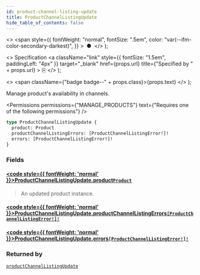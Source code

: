 ```yaml
---
id: product-channel-listing-update
title: ProductChannelListingUpdate
hide_table_of_contents: false
---
```


  <>
    <span
      style={{
        fontWeight: "normal",
        fontSize: ".5em",
        color: "var(--ifm-color-secondary-darkest)",
      }}
    >
      &nbsp;●&nbsp;
    </span>
  </>
);

  <>
    Specification
    <a
      className="link"
      style={{ fontSize: "1.5em", paddingLeft: "4px" }}
      target="\_blank"
      href={props.url}
      title={"Specified by " + props.url}
    >
      ⎘
    </a>
  </>
);

  <>
    <span className={"badge badge--" + props.class}>{props.text}</span>
  </>
);

Manage product's availability in channels.

<Permissions
  permissions={"MANAGE_PRODUCTS"}
  text={"Requires one of the following permissions"}
/>

```graphql
type ProductChannelListingUpdate {
  product: Product
  productChannelListingErrors: [ProductChannelListingError!]!
  errors: [ProductChannelListingError!]!
}
```

### Fields

#### [<code style={{ fontWeight: 'normal' }}>ProductChannelListingUpdate.<b>product</b></code>](#)<Bullet />[`Product`](../../../api-reference/products/objects/product) <Badge class="secondary" text="object"/> <Badge class="secondary" text="products"/>

> An updated product instance.

#### [<code style={{ fontWeight: 'normal' }}>ProductChannelListingUpdate.<b>productChannelListingErrors</b></code>](#)<Bullet />[`[ProductChannelListingError!]!`](../../../api-reference/products/objects/product-channel-listing-error) <Badge class="secondary" text="non-null"/> <Badge class="secondary" text="object"/> <Badge class="secondary" text="products"/>

>

#### [<code style={{ fontWeight: 'normal' }}>ProductChannelListingUpdate.<b>errors</b></code>](#)<Bullet />[`[ProductChannelListingError!]!`](../../../api-reference/products/objects/product-channel-listing-error) <Badge class="secondary" text="non-null"/> <Badge class="secondary" text="object"/> <Badge class="secondary" text="products"/>

>

### Returned by

[`productChannelListingUpdate`](../../../api-reference/products/mutations/product-channel-listing-update) <Badge class="secondary" text="mutation"/>


